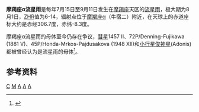 '''摩羯座α流星雨'''是每年7月15日至9月11日发生在[[摩羯座|摩羯座]]天区的[[流星雨|流星雨]]，极大期为8月1日，[[ZHR|ZHR]]值为6-14，辐射点位于[[摩羯座α|摩羯座α]]（牛宿二）附近，在天球上的赤道座标大约是赤经306.7度，赤纬-8.3度。

摩羯座α流星雨的母体至今仍存在争议，[[彗星|彗星]]1457 II、72P/Denning-Fujikawa (1881 V)、45P/Honda-Mrkos-Pajdusakova (1948 XII)和[[小行星|小行星]][[俊神星|俊神星]](Adonis)都被曾经认为是流星雨的母体<ref>{{cite web | title ="Alpha Capricornids（英文）" | url =http://meteorshowersonline.com/showers/alpha_capricornids.html | access-date =2009-09-10 | archive-url =https://web.archive.org/web/20120727181539/http://meteorshowersonline.com/showers/alpha_capricornids.html | archive-date =2012-07-27 | dead-url =yes }}</ref>。

==参考资料==
{{Reflist}}

{{流星雨}}

[[Category:流星雨|C]]
[[Category:摩羯座|M]]
[[Category:7月份的活動|A]]
[[Category:8月份的活動|A]]
[[Category:9月份的活動|A]]